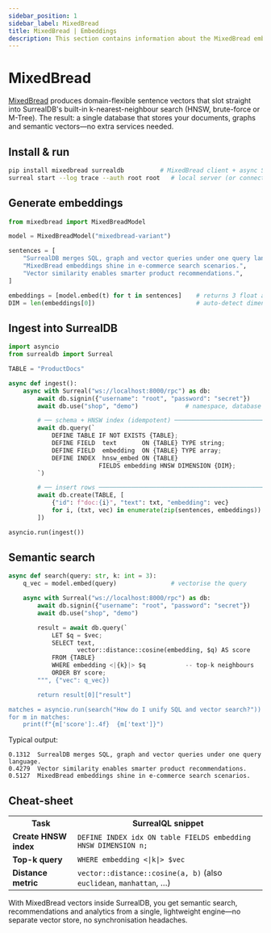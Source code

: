 ```yaml
---
sidebar_position: 1
sidebar_label: MixedBread
title: MixedBread | Embeddings
description: This section contains information about the MixedBread embeddings feature of SurrealDB.
---
```


# MixedBread

[MixedBread](https://mixedbread.ai/) produces domain-flexible sentence vectors that slot straight into SurrealDB's built-in k-nearest-neighbour search (HNSW, brute-force or M-Tree). The result: a single database that stores your documents, graphs and semantic vectors—no extra services needed.


## Install & run

```bash
pip install mixedbread surrealdb          # MixedBread client + async SurrealDB SDK
surreal start --log trace --auth root root   # local server (or connect to your cluster)
```

## Generate embeddings

```python
from mixedbread import MixedBreadModel

model = MixedBreadModel("mixedbread-variant")

sentences = [
    "SurrealDB merges SQL, graph and vector queries under one query language.",
    "MixedBread embeddings shine in e-commerce search scenarios.",
    "Vector similarity enables smarter product recommendations.",
]

embeddings = [model.embed(t) for t in sentences]    # returns 3 float arrays
DIM = len(embeddings[0])                            # auto-detect dimension
```

## Ingest into SurrealDB

```python
import asyncio
from surrealdb import Surreal

TABLE = "ProductDocs"

async def ingest():
    async with Surreal("ws://localhost:8000/rpc") as db:
        await db.signin({"username": "root", "password": "secret"})
        await db.use("shop", "demo")             # namespace, database

        # ── schema + HNSW index (idempotent) ────────────────────────────────
        await db.query(`
            DEFINE TABLE IF NOT EXISTS {TABLE};
            DEFINE FIELD  text       ON {TABLE} TYPE string;
            DEFINE FIELD  embedding  ON {TABLE} TYPE array;
            DEFINE INDEX  hnsw_embed ON {TABLE}
                         FIELDS embedding HNSW DIMENSION {DIM};
        `)

        # ── insert rows ─────────────────────────────────────────────────────
        await db.create(TABLE, [
            {"id": f"doc:{i}", "text": txt, "embedding": vec}
            for i, (txt, vec) in enumerate(zip(sentences, embeddings))
        ])

asyncio.run(ingest())
```

## Semantic search

```python
async def search(query: str, k: int = 3):
    q_vec = model.embed(query)               # vectorise the query

    async with Surreal("ws://localhost:8000/rpc") as db:
        await db.signin({"username": "root", "password": "secret"})
        await db.use("shop", "demo")

        result = await db.query(`
            LET $q = $vec;
            SELECT text,
                   vector::distance::cosine(embedding, $q) AS score
            FROM {TABLE}
            WHERE embedding <|{k}|> $q           -- top-k neighbours
            ORDER BY score;
        """, {"vec": q_vec})

        return result[0]["result"]

matches = asyncio.run(search("How do I unify SQL and vector search?"))
for m in matches:
    print(f"{m['score']:.4f}  {m['text']}")
```

Typical output:

```
0.1312  SurrealDB merges SQL, graph and vector queries under one query language.
0.4279  Vector similarity enables smarter product recommendations.
0.5127  MixedBread embeddings shine in e-commerce search scenarios.
```

## Cheat-sheet

<table>
  <tr>
    <th>Task</th>
    <th>SurrealQL snippet</th>
  </tr>
  <tr>
    <td><strong>Create HNSW index</strong></td>
    <td><code>DEFINE INDEX idx ON table FIELDS embedding HNSW DIMENSION n;</code></td>
  </tr>
  <tr>
    <td><strong>Top-k query</strong></td>
    <td><code>WHERE embedding &lt;|k|&gt; $vec</code></td>
  </tr>
  <tr>
    <td><strong>Distance metric</strong></td>
    <td><code>vector::distance::cosine(a, b)</code> (also <code>euclidean</code>, <code>manhattan</code>, …)</td>
  </tr>
</table>

With MixedBread vectors inside SurrealDB, you get semantic search, recommendations and analytics from a single, lightweight engine—no separate vector store, no synchronisation headaches.
